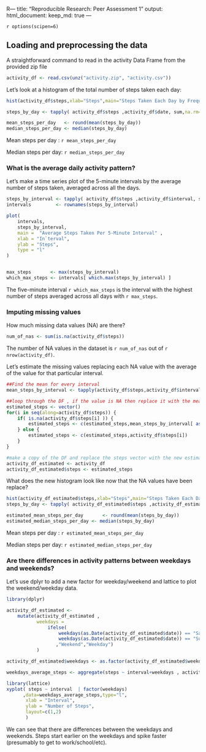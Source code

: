 R---
title: "Reproducible Research: Peer Assessment 1"
output: 
  html_document:
    keep_md: true
---

`r options(scipen=6)`

## Loading and preprocessing the data

A straightforward command to read in the activity Data Frame from the provided zip file
```r
activity_df <- read.csv(unz("activity.zip", "activity.csv"))
```


Let's look at a histogram of the total number of steps taken each day:

```r
hist(activity_df$steps,xlab="Steps",main="Steps Taken Each Day by Frequency")

steps_by_day <- tapply( activity_df$steps ,activity_df$date, sum,na.rm=TRUE)

mean_steps_per_day   <- round(mean(steps_by_day))
median_steps_per_day <- median(steps_by_day)
```

Mean steps per day : `r mean_steps_per_day`

Median steps per day: `r median_steps_per_day`






### What is the average daily activity pattern?

Let's make a time series plot of the 5-minute intervals by the average number of steps taken, averaged across all the days.

```r



steps_by_interval <- tapply( activity_df$steps ,activity_df$interval, sum,na.rm=TRUE)
intervals         <- rownames(steps_by_interval)

plot(
    intervals,
    steps_by_interval,
    main =  "Average Steps Taken Per 5-Minute Interval" ,
    xlab = "In`terval",
    ylab = "Steps",
    type = "l"
)


max_steps       <- max(steps_by_interval)
which_max_steps <- intervals[ which.max(steps_by_interval) ]

```
The five-minute interval `r which_max_steps` is the interval with the highest number of steps averaged across all days with `r max_steps`.


### Imputing missing values

How much missing data values (NA) are there?

```r
num_of_nas <- sum(is.na(activity_df$steps))
```
The number of NA values in the dataset is `r num_of_nas` out of `r nrow(activity_df)`.


Let's estimate the missing values replacing each NA value with the average of the value for that particular interval.

```r
##Find the mean for every interval
mean_steps_by_interval <- tapply(activity_df$steps,activity_df$interval, function(x) { round(mean(x,na.rm=TRUE)) } )

##loop through the DF , if the value is NA then replace it with the mean value for that interval, else just copy
estimated_steps <- vector()
for(i in seq(along=activity_df$steps)) {
    if( is.na(activity_df$steps[i] )) {
        estimated_steps <- c(estimated_steps,mean_steps_by_interval[ as.character(activity_df[i,"interval" ]) ] )
    } else {
        estimated_steps <- c(estimated_steps,activity_df$steps[i])
    }
}

#make a copy of the DF and replace the steps vector with the new estimated steps
activity_df_estimated <- activity_df
activity_df_estimated$steps <- estimated_steps


```

What does the new histogram look like now that the NA values have been replace?

```r

hist(activity_df_estimated$steps,xlab="Steps",main="Steps Taken Each Day by Frequency")
steps_by_day <- tapply( activity_df_estimated$steps ,activity_df_estimated$date, sum,na.rm=TRUE)

estimated_mean_steps_per_day       <- round(mean(steps_by_day))
estimated_median_steps_per_day <- median(steps_by_day)

```
Mean steps per day : `r estimated_mean_steps_per_day`

Median steps per day: `r estimated_median_steps_per_day`




### Are there differences in activity patterns between weekdays and weekends?

Let's use dplyr to add a new factor for weekday/weekend and lattice to plot the weekend/weekday data.


```r
library(dplyr)

activity_df_estimated <-
    mutate(activity_df_estimated ,
           weekdays =
               ifelse(
                   weekdays(as.Date(activity_df_estimated$date)) == "Saturday" |
                   weekdays(as.Date(activity_df_estimated$date)) == "Sunday" 
                  ,"Weekend","Weekday")
           )

activity_df_estimated$weekdays <- as.factor(activity_df_estimated$weekdays)

weekdays_average_steps <- aggregate(steps ~ interval+weekdays , activity_df_estimated , mean)

library(lattice)
xyplot( steps ~ interval  | factor(weekdays)
      ,data=weekdays_average_steps,type="l",
       xlab = "Interval",
       ylab = "Number of Steps",
       layout=c(1,2)
       )

```

We can see that there are differences between the weekdays and weekends.
Steps start earlier on the weekdays and spike faster (presumably to get to work/school/etc).

